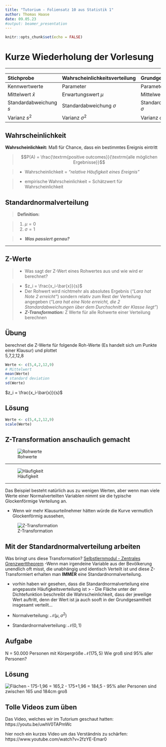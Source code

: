 ```yaml
---
title: "Tutorium - Foliensatz 10 aus Statistik 1"
author: Thomas Haase
date: 09.05.23
#output: beamer_presentation
---
```


```r
knitr::opts_chunk$set(echo = FALSE)
```

# Kurze Wiederholung der Vorlesung


--- 
 
| Stichprobe | Wahrscheinlichkeitsverteilung |Grundgesamtheit |
| :-------   | :------- | :------- |
| Kennwertwerte   | Parameter | Parameter|
| Mittelwert $\bar{x}$ | Erwartungswert $\mu$ | Mittelwert $\mu$ |
| Standardabweichung $s$ | Standardabweichung $\sigma$ | Standardabweichung $\sigma$ |
| Varianz $s^2$ | Varianz $\sigma^2$ | Varianz $\sigma^2$ |


## Wahrscheinlichkeit
 
**Wahrscheinlichkeit:** Maß für Chance, dass ein bestimmtes Ereignis eintritt
 
>  $$P(A) = \frac{\textrm{positive outcomes}}{\textrm{alle möglichen Ergebnisse}}$$

 > - Wahrscheinlichkeit = _"relative Häufigkeit eines Ereignis"_
 
 > - empirische Wahrscheinlichkeit = Schätzwert für Wahrscheinlichkeit

 
## Standardnormalverteilung

 > **Definition:** 

 > (1) $\mu = 0$
 > (2) $\sigma = 1$

 > - _**Was passiert genau?**_
 
---

## Z-Werte

 > - Was sagt der Z-Wert eines Rohwertes aus und wie wird er berechnet?
 
 > - $z_i = \frac{x_i-\bar{x}}{s}$
 > - Der Rohwert wird nichtmehr als absolutes Ergebnis (_"Lara hat Note 2 erreicht"_) sondern relativ zum Rest der Verteilung angegeben (_"Lara hat eine Note erreicht, die 2 Standardabweichungen über dem Durchschnitt der Klasse liegt"_)
 > - _**Z-Transformation:**_
 Z Werte für alle Rohwerte einer Verteilung berechnen


## Übung 
 berechnet die Z-Werte für folgende Roh-Werte (Es handelt sich um Punkte einer Klausur) und plottet  
 5,7,2,12,8
```r
Werte <- c(5,4,2,12,9) 
# Mittelwert
mean(Werte)
# standard deviation
sd(Werte)
```

$z_i = \frac{x_i-\bar{x}}{s}$
 


## Lösung
```r
Werte <- c(5,4,2,12,9) 
scale(Werte)
```

## Z-Transformation anschaulich gemacht

![Rohwerte](Rohwerte.png)

--- 

![Häufigkeit](Häufigkeit.png)

--- 
Das Beispiel besteht natürlich aus zu wenigen Werten, aber wenn man viele Werte einer Normalverteilten Variablen nimmt sie die typische Glockenförmige Verteilung an. 

- Wenn wir mehr Klausurteilnehmer hätten würde die Kurve vermutlich Glockenförmig aussehen,

![Z-Transformation](Z-Transformation.png)

## Mit der Standardnormalverteilung arbeiten

Was bringt uns diese Transformation?
[Selbstlernmodul - Zentrales Grenzwerttheorem](https://lehre.bpkleer.de/stats101/LM3/chapter4/page-4-b/)
-Wenn man irgendeine Variable aus der Bevölkerung unendlich oft misst, die unabhängig und identisch Verteilt ist und diese Z-Transformiert erhalten man **IMMER** eine Standardnormalverteilung. 

- vorhin haben wir gesehen, dass die Standardnormalverteilung eine angepasste Häufigkeitsverteilung ist
 > - Die Fläche unter der Dichtefunktion beschreibt die Wahrscheinlichkeit, dass der jeweilige Wert auftritt, denn der Wert ist ja auch sooft in der Grundgesamtheit insgesamt verteilt... 


- Normalverteilung: $\mathcal{N}(\mu,\,\sigma^{2})$
- Standardnormalverteilung: $\mathcal{N}(0,\,1)$

## Aufgabe
 N = 50.000 Personen mit Körpergröße $\mathcal{N}(175,5)$
 Wie groß sind 95% aller Personen?


## Lösung
![Flächen](normalverteilung_wahrscheinlichkeiten.png)
 - 175-1,96 = 165,2
 - 175+1,96 = 184,5
 - 95% aller Personen sind zwischen 165 und 184cm groß


## Tolle Videos zum üben

Das Video, welches wir im Tutorium geschaut hatten: https://youtu.be/uwhV0TAPmWc

hier noch ein kurzes Video um das Verständnis zu schärfen: https://www.youtube.com/watch?v=2fzYE-Emar0

